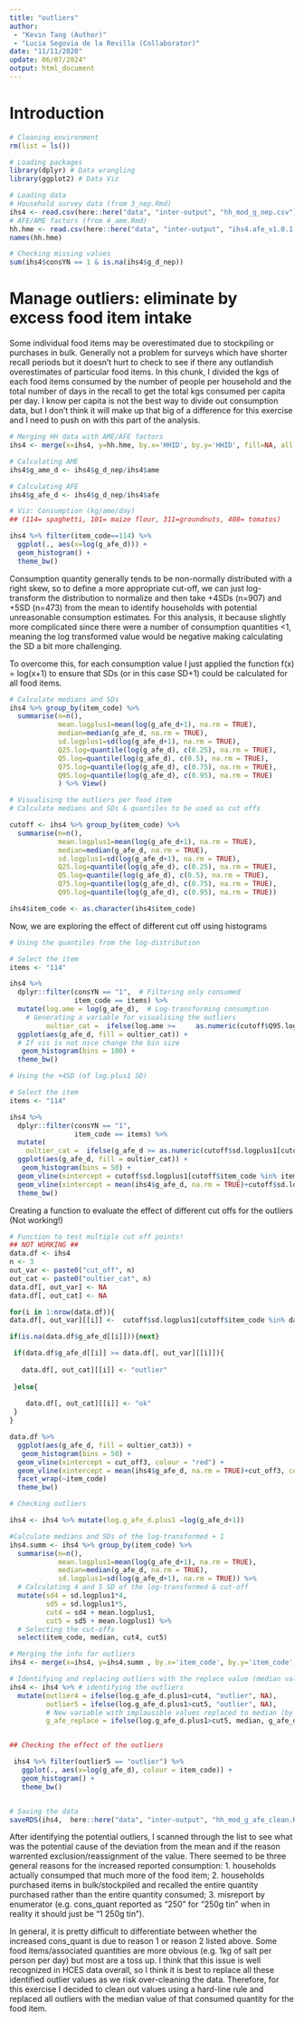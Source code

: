 ```yaml
---
title: "outliers"
author: 
 - "Kevin Tang (Author)"
 - "Lucia Segovia de la Revilla (Collaborator)"
date: "11/11/2020"
update: 06/07/2024"
output: html_document
---
```


# Introduction


```r
# Cleaning environment
rm(list = ls())

# Loading packages
library(dplyr) # Data wrangling 
library(ggplot2) # Data Viz

# Loading data
# Household survey data (from 3_nep.Rmd)
ihs4 <- read.csv(here::here("data", "inter-output", "hh_mod_g_nep.csv"))
# AFE/AME factors (from 4_ame.Rmd)
hh.hme <- read.csv(here::here("data", "inter-output", "ihs4.afe_v1.0.1.csv")) 
names(hh.hme)

# Checking missing values
sum(ihs4$consYN == 1 & is.na(ihs4$g_d_nep))

```

# Manage outliers: eliminate by excess food item intake

Some individual food items may be overestimated due to stockpiling or purchases in bulk. Generally not a problem for surveys which have shorter recall periods but it doesn't hurt to check to see if there any outlandish overestimates of particular food items. In this chunk, I divided the kgs of each food items consumed by the number of people per household and the total number of days in the recall to get the total kgs consumed per capita per day. I know per capita is not the best way to divide out consumption data, but I don't think it will make up that big of a difference for this exercise and I need to push on with this part of the analysis. 


```r

# Merging HH data with AME/AFE factors
ihs4 <- merge(x=ihs4, y=hh.hme, by.x='HHID', by.y='HHID', fill=NA, all.x = TRUE)

# Calculating AME
ihs4$g_ame_d <- ihs4$g_d_nep/ihs4$ame

# Calculating AFE
ihs4$g_afe_d <- ihs4$g_d_nep/ihs4$afe

# Viz: Consumption (kg/ame/day) 
## (114= spaghetti, 101= maize flour, 311=groundnuts, 408= tomatos)

ihs4 %>% filter(item_code==114) %>% 
  ggplot(., aes(x=log(g_afe_d))) + 
  geom_histogram() +
  theme_bw()

```


Consumption quantity generally tends to be non-normally distributed with a right skew, so to define a more appropriate cut-off, we can just log-transform the distribution to normalize and then take +4SDs (n=907) and +5SD (n=473) from the mean to identify households with potential unreasonable consumption estimates. For this analysis, it because slightly more complicated since there were a number of consumption quantities <1, meaning the log transformed value would be negative making calculating the SD a bit more challenging. 

To overcome this, for each consumption value I just applied the function f(x) = log(x+1) to ensure that SDs (or in this case SD+1) could be calculated for all food items. 


```r

# Calculate medians and SDs
ihs4 %>% group_by(item_code) %>% 
  summarise(n=n(),
            mean.logplus1=mean(log(g_afe_d+1), na.rm = TRUE), 
            median=median(g_afe_d, na.rm = TRUE),
            sd.logplus1=sd(log(g_afe_d+1), na.rm = TRUE), 
            Q25.log=quantile(log(g_afe_d), c(0.25), na.rm = TRUE), 
            Q5.log=quantile(log(g_afe_d), c(0.5), na.rm = TRUE), 
            Q75.log=quantile(log(g_afe_d), c(0.75), na.rm = TRUE), 
            Q95.log=quantile(log(g_afe_d), c(0.95), na.rm = TRUE) 
            ) %>% View()
```


```r

# Visualising the outliers per food item
# Calculate medians and SDs & quantiles to be used as cut offs

cutoff <- ihs4 %>% group_by(item_code) %>% 
  summarise(n=n(),
            mean.logplus1=mean(log(g_afe_d+1), na.rm = TRUE), 
            median=median(g_afe_d, na.rm = TRUE),
            sd.logplus1=sd(log(g_afe_d+1), na.rm = TRUE), 
            Q25.log=quantile(log(g_afe_d), c(0.25), na.rm = TRUE), 
            Q5.log=quantile(log(g_afe_d), c(0.5), na.rm = TRUE), 
            Q75.log=quantile(log(g_afe_d), c(0.75), na.rm = TRUE), 
            Q95.log=quantile(log(g_afe_d), c(0.95), na.rm = TRUE))

ihs4$item_code <- as.character(ihs4$item_code)

```

Now, we are exploring the effect of different cut off using histograms


```r

# Using the quantiles from the log-distribution

# Select the item
items <- "114"

ihs4 %>% 
  dplyr::filter(consYN == "1",  # Filtering only consumed
                item_code == items) %>% 
  mutate(log.ame = log(g_afe_d),  # Log-transforming consumption
    # Generating a variable for visualising the outliers
         oultier_cat =  ifelse(log.ame >=     as.numeric(cutoff$Q95.log[cutoff$item_code %in% items]), "outlier" , "ok")) %>% 
  ggplot(aes(g_afe_d, fill = oultier_cat)) + 
  # If vis is not nice change the bin size
   geom_histogram(bins = 100) +
  theme_bw()

```


```r

# Using the +4SD (of log.plus1 SD)

# Select the item
items <- "114"

ihs4 %>% 
  dplyr::filter(consYN == "1", 
                item_code == items) %>% 
  mutate(
    oultier_cat =  ifelse(g_afe_d >= as.numeric(cutoff$sd.logplus1[cutoff$item_code %in% items]*4), "outlier" , "ok")) %>% 
  ggplot(aes(g_afe_d, fill = oultier_cat)) + 
   geom_histogram(bins = 50) +
  geom_vline(xintercept = cutoff$sd.logplus1[cutoff$item_code %in% items]*4, colour = "red") +
  geom_vline(xintercept = mean(ihs4$g_afe_d, na.rm = TRUE)+cutoff$sd.logplus1[cutoff$item_code %in% items]*4, colour = "yellow") +
  theme_bw()

```

Creating a function to evaluate the effect of different cut offs for the outliers
(Not working!)

```r
# Function to test multiple cut off points!
## NOT WORKING ##
data.df <- ihs4
n <- 3
out_var <- paste0("cut_off", n)
out_cat <- paste0("oultier_cat", n)
data.df[, out_var] <- NA
data.df[, out_cat] <- NA

for(i in 1:nrow(data.df)){
data.df[, out_var][[i]] <-  cutoff$sd.logplus1[cutoff$item_code %in% data.df$item_code[i]]*n

if(is.na(data.df$g_afe_d[[i]])){next}

 if(data.df$g_afe_d[[i]] >= data.df[, out_var][[i]]){
   
   data.df[, out_cat][[i]] <- "outlier"
   
 }else{
   
    data.df[, out_cat][[i]] <- "ok"
 }
} 

data.df %>% 
  ggplot(aes(g_afe_d, fill = oultier_cat3)) + 
   geom_histogram(bins = 50) +
  geom_vline(xintercept = cut_off3, colour = "red") +
  geom_vline(xintercept = mean(ihs4$g_afe_d, na.rm = TRUE)+cut_off3, colour = "yellow") +
  facet_wrap(~item_code)
  theme_bw()


```


```r
# Checking outliers 

ihs4 <- ihs4 %>% mutate(log.g_afe_d.plus1 =log(g_afe_d+1))

#Calculate medians and SDs of the log-transformed + 1
ihs4.summ <- ihs4 %>% group_by(item_code) %>% 
  summarise(n=n(),
            mean.logplus1=mean(log(g_afe_d+1), na.rm = TRUE), 
            median=median(g_afe_d, na.rm = TRUE),
            sd.logplus1=sd(log(g_afe_d+1), na.rm = TRUE)) %>% 
  # Calculating 4 and 5 SD of the log-transformed & cut-off
  mutate(sd4 = sd.logplus1*4, 
         sd5 = sd.logplus1*5, 
         cut4 = sd4 + mean.logplus1, 
         cut5 = sd5 + mean.logplus1) %>% 
  # Selecting the cut-offs
  select(item_code, median, cut4, cut5)

# Merging the info for outliers
ihs4 <- merge(x=ihs4, y=ihs4.summ , by.x='item_code', by.y='item_code', fill=-9999, all.x = TRUE) %>% arrange(HHID)

# Identifying and replacing outliers with the replace value (median value)
ihs4 <- ihs4 %>% # identifying the outliers
  mutate(outlier4 = ifelse(log.g_afe_d.plus1>cut4, "outlier", NA), 
         outlier5 = ifelse(log.g_afe_d.plus1>cut5, "outlier", NA),
         # New variable with implausible values replaced to median (by food item)
         g_afe_replace = ifelse(log.g_afe_d.plus1>cut5, median, g_afe_d)) 


## Checking the effect of the outliers

 ihs4 %>% filter(outlier5 == "outlier") %>% 
   ggplot(., aes(x=log(g_afe_d), colour = item_code)) + 
   geom_histogram() +
   theme_bw()



```



```r

# Saving the data
saveRDS(ihs4,  here::here("data", "inter-output", "hh_mod_g_afe_clean.RDS"))

```


After identifying the potential outliers, I scanned through the list to see what was the potential cause of the deviation from the mean and if the reason warrented exclusion/reassignment of the value. There seemed to be three general reasons for the increased reported consumption:
  1. households actually consumped that much more of the food item;
  2. households purchased items in bulk/stockpiled and recalled the entire quantity purchased rather than the entire quantity consumed;
  3. misreport by enumerator (e.g. cons_quant reported as "250" for  "250g tin" when in reality it should just be "1 250g tin").
  
In general, it is pretty difficult to differentiate between whether the increased cons_quant is due to reason 1 or reason 2 listed above. Some food items/associated quantities are more obvious (e.g. 1kg of salt per person per day) but most are a toss up. I think that this issue is well recognized in HCES data overall, so I think it is best to replace all these identified outlier values as we risk over-cleaning the data. Therefore, for this exercise I decided to clean out values using a hard-line rule and replaced all outliers with the median value of that consumed quantity for the food item. 
